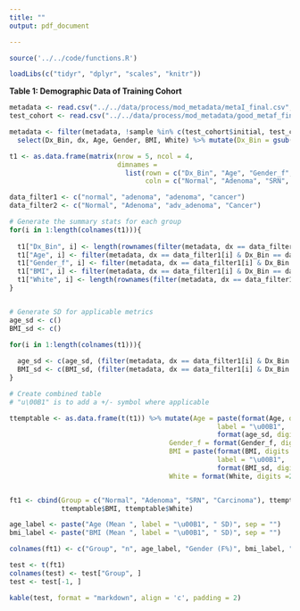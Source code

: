 ---
title: ""
output: pdf_document

---



```{r knitr_settings, eval=TRUE, echo=FALSE, warning=FALSE, message=FALSE}

source('../../code/functions.R')

loadLibs(c("tidyr", "dplyr", "scales", "knitr"))
```


**Table 1: Demographic Data of Training Cohort**

```{r table1, echo=FALSE, message=FALSE, warning=FALSE}

metadata <- read.csv("../../data/process/mod_metadata/metaI_final.csv", header = T, stringsAsFactors = F)
test_cohort <- read.csv("../../data/process/mod_metadata/good_metaf_final.csv", header = T, stringsAsFactors = F)

metadata <- filter(metadata, !sample %in% c(test_cohort$initial, test_cohort$followUp)) %>% 
  select(Dx_Bin, dx, Age, Gender, BMI, White) %>% mutate(Dx_Bin = gsub("adv Adenoma", "adv_adenoma", Dx_Bin), Dx_Bin = gsub("High Risk Normal", "Normal", Dx_Bin)) 

t1 <- as.data.frame(matrix(nrow = 5, ncol = 4, 
                           dimnames = 
                             list(rown = c("Dx_Bin", "Age", "Gender_f", "BMI", "White"), 
                                  coln = c("Normal", "Adenoma", "SRN", "Carcinoma"))))

data_filter1 <- c("normal", "adenoma", "adenoma", "cancer")
data_filter2 <- c("Normal", "Adenoma", "adv_adenoma", "Cancer")

# Generate the summary stats for each group
for(i in 1:length(colnames(t1))){
  
  t1["Dx_Bin", i] <- length(rownames(filter(metadata, dx == data_filter1[i] & Dx_Bin == data_filter2[i])))
  t1["Age", i] <- filter(metadata, dx == data_filter1[i] & Dx_Bin == data_filter2[i]) %>% summarise(avg = mean(Age))
  t1["Gender_f", i] <- filter(metadata, dx == data_filter1[i] & Dx_Bin == data_filter2[i]) %>% count(Gender) %>% mutate(n = n/sum(n) * 100) %>%  filter(Gender == "f") %>% select(n)
  t1["BMI", i] <- filter(metadata, dx == data_filter1[i] & Dx_Bin == data_filter2[i]) %>% summarise(avg = mean(BMI, na.rm = TRUE))
  t1["White", i] <- length(rownames(filter(metadata, dx == data_filter1[i] & Dx_Bin == data_filter2[i] & White == 1)))/length(rownames(filter(metadata, dx == data_filter1[i] & Dx_Bin == data_filter2[i]))) * 100 
}


# Generate SD for applicable metrics
age_sd <- c()
BMI_sd <- c()

for(i in 1:length(colnames(t1))){
  
  age_sd <- c(age_sd, (filter(metadata, dx == data_filter1[i] & Dx_Bin == data_filter2[i]) %>% summarise(std = sd(Age)))[, "std"])
  BMI_sd <- c(BMI_sd, (filter(metadata, dx == data_filter1[i] & Dx_Bin == data_filter2[i]) %>% summarise(std = sd(BMI, na.rm = TRUE)))[, "std"])
}

# Create combined table
# "u\00B1" is to add a +/- symbol where applicable

ttemptable <- as.data.frame(t(t1)) %>% mutate(Age = paste(format(Age, digits = 2, nsmall = 2), 
                                                    label = "\u00B1", 
                                                    format(age_sd, digits = 2, nmsall = 2)), 
                                        Gender_f = format(Gender_f, digits = 2, nsmall = 2), 
                                        BMI = paste(format(BMI, digits = 2, nsmall = 2), 
                                                    label = "\u00B1", 
                                                    format(BMI_sd, digits = 2, nmsall = 2)), 
                                        White = format(White, digits =2, nsmall = 2))


ft1 <- cbind(Group = c("Normal", "Adenoma", "SRN", "Carcinoma"), ttemptable$Dx_Bin, ttemptable$Age, ttemptable$Gender_f, 
             ttemptable$BMI, ttemptable$White)

age_label <- paste("Age (Mean ", label = "\u00B1", " SD)", sep = "")
bmi_label <- paste("BMI (Mean ", label = "\u00B1", " SD)", sep = "")

colnames(ft1) <- c("Group", "n", age_label, "Gender (F%)", bmi_label, "Caucasian (%)")

test <- t(ft1)
colnames(test) <- test["Group", ]
test <- test[-1, ]

kable(test, format = "markdown", align = 'c', padding = 2)

```
